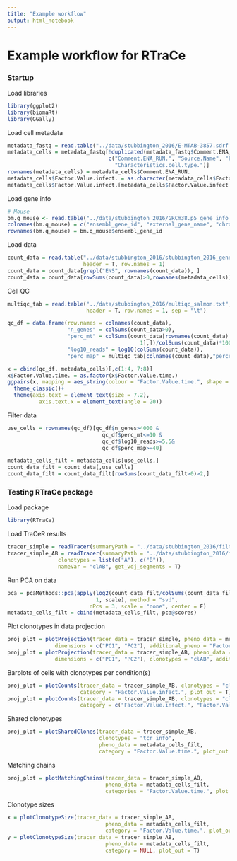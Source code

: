 ```yaml
---
title: "Example workflow"
output: html_notebook
---
```



# Example workflow for RTraCe

### Startup
Load libraries

```r
library(ggplot2)
library(biomaRt)
library(GGally)
```



Load cell metadata

```r
metadata_fastq = read.table("../data/stubbington_2016/E-MTAB-3857.sdrf.txt", sep = "\t", header = T)
metadata_cells = metadata_fastq[!duplicated(metadata_fastq$Comment.ENA_RUN.),
                                c("Comment.ENA_RUN.", "Source.Name", "Factor.Value.infect.", "Factor.Value.time.",
                                  "Characteristics.cell.type.")]
rownames(metadata_cells) = metadata_cells$Comment.ENA_RUN.
metadata_cells$Factor.Value.infect. = as.character(metadata_cells$Factor.Value.infect.)
metadata_cells$Factor.Value.infect.[metadata_cells$Factor.Value.infect.=="Salmonella typhimurium"] = "S. typh"
```



Load gene info

```r
# Mouse
bm.q_mouse <- read.table("../data/stubbington_2016/GRCm38.p5_gene_info.txt", header = T, sep = "\t")
colnames(bm.q_mouse) = c("ensembl_gene_id", "external_gene_name", "chromosome_name", "strand", "gene_biotype")
rownames(bm.q_mouse) = bm.q_mouse$ensembl_gene_id
```



Load data

```r
count_data = read.table("../data/stubbington_2016/stubbington_2016_genes_salmon_counts.txt", 
                        header = T, row.names = 1)
count_data = count_data[grepl("ENS", rownames(count_data)), ]
count_data = count_data[rowSums(count_data)>0,rownames(metadata_cells)]
```



Cell QC

```r
multiqc_tab = read.table("../data/stubbington_2016/multiqc_salmon.txt", 
                         header = T, row.names = 1, sep = "\t")

qc_df = data.frame(row.names = colnames(count_data),
                   "n_genes" = colSums(count_data>0),
                   "perc_mt" = colSums(count_data[rownames(count_data) %in% bm.q_mouse[bm.q_mouse$chromosome_name=="MT",
                                          1],])/colSums(count_data)*100,
                   "log10_reads" = log10(colSums(count_data)),
                   "perc_map" = multiqc_tab[colnames(count_data),"percent_mapped"])

x = cbind(qc_df, metadata_cells)[,c(1:4, 7:8)]
x$Factor.Value.time. = as.factor(x$Factor.Value.time.)
ggpairs(x, mapping = aes_string(colour = "Factor.Value.time.", shape = "Factor.Value.infect."))+
  theme_classic()+
  theme(axis.text = element_text(size = 7.2),
          axis.text.x = element_text(angle = 20))
```



Filter data

```r
use_cells = rownames(qc_df)[qc_df$n_genes>4000 & 
                              qc_df$perc_mt<=10 &
                              qc_df$log10_reads>=5.5&
                              qc_df$perc_map>=40]

metadata_cells_filt = metadata_cells[use_cells,]
count_data_filt = count_data[,use_cells]
count_data_filt = count_data_filt[rowSums(count_data_filt>0)>2,]
```



### Testing RTraCe package
Load package

```r
library(RTraCe)
```



Load TraCeR results

```r
tracer_simple = readTracer(summaryPath = "../data/stubbington_2016/filtered_TCRABDG_summary/", get_vdj_segments = T)
tracer_simple_AB = readTracer(summaryPath = "../data/stubbington_2016/filtered_TCRABDG_summary/", 
                clonotypes = list(c("A"), c("B")),
                nameVar = "clAB", get_vdj_segments = T)
```



Run PCA on data

```r
pca = pcaMethods::pca(apply(log2(count_data_filt/colSums(count_data_filt)*1000000+1), 
                            1, scale), method = "svd",
                          nPcs = 3, scale = "none", center = F)
metadata_cells_filt = cbind(metadata_cells_filt, pca@scores)
```



Plot clonotypes in data projection

```r
proj_plot = plotProjection(tracer_data = tracer_simple, pheno_data = metadata_cells_filt, 
               dimensions = c("PC1", "PC2"), additional_pheno = "Factor.Value.infect.", plot_out = T)
proj_plot = plotProjection(tracer_data = tracer_simple_AB, pheno_data = metadata_cells_filt, 
               dimensions = c("PC1", "PC2"), clonotypes = "clAB", additional_pheno = "Factor.Value.infect.", plot_out = T)
```



Barplots of cells with clonotypes per condition(s)

```r
proj_plot = plotCounts(tracer_data = tracer_simple_AB, clonotypes = "clAB", pheno_data = metadata_cells_filt, 
                       category = "Factor.Value.infect.", plot_out = T)
proj_plot = plotCounts(tracer_data = tracer_simple_AB, clonotypes = "clAB", pheno_data = metadata_cells_filt, 
                       category = c("Factor.Value.infect.", "Factor.Value.time."), plot_out = T)
```



Shared clonotypes

```r
proj_plot = plotSharedClones(tracer_data = tracer_simple_AB, 
                             clonotypes = "tcr_info", 
                             pheno_data = metadata_cells_filt, 
                             category = "Factor.Value.time.", plot_out = T)
```



Matching chains

```r
proj_plot = plotMatchingChains(tracer_data = tracer_simple_AB, 
                               pheno_data = metadata_cells_filt, 
                               categories = "Factor.Value.time.", plot_out = T)
```



Clonotype sizes

```r
x = plotClonotypeSize(tracer_data = tracer_simple_AB, 
                               pheno_data = metadata_cells_filt, 
                               category = "Factor.Value.time.", plot_out = T)
y = plotClonotypeSize(tracer_data = tracer_simple_AB, 
                               pheno_data = metadata_cells_filt, 
                               category = NULL, plot_out = T)
```




























